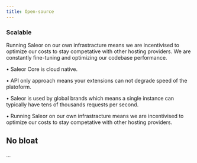 ```yaml
---
title: Open-source
---
```


### Scalable

Running Saleor on our own infrastracture means we are incentivised to optimize our costs to stay competative with other hosting providers.
We are constantly fine-tuning and optimizing our codebase performance.

• Saleor Core is cloud native.

• API only approach means your extensions can not degrade speed of the platoform.

• Saleor is used by global brands which means a single instance can typically have tens of thousands requests per second.

• Running Saleor on our own infrastracture means we are incentivised to optimize our costs to stay competative with other hosting providers.

## No bloat

...
